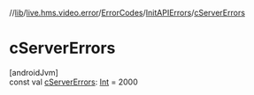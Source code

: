 //[lib](/api-reference/android/v2/home/content)/[live.hms.video.error](../../index)/[ErrorCodes](../index)/[InitAPIErrors](index)/[cServerErrors](c-server-errors)

# cServerErrors

[androidJvm]\
const val [cServerErrors](c-server-errors): [Int](https://kotlinlang.org/api/latest/jvm/stdlib/kotlin/-int/index.html) = 2000

